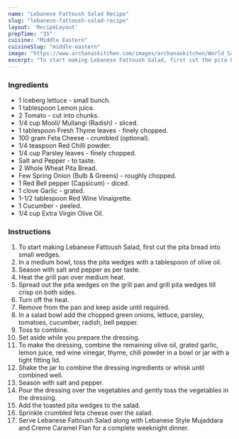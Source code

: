 ---
name: "Lebanese Fattoush Salad Recipe"
slug: "lebanese-fattoush-salad-recipe"
layout: 'RecipeLayout'
prepTime: "35"
cuisine: "Middle Eastern"
cuisineSlug: "middle-eastern"
image: "https://www.archanaskitchen.com/images/archanaskitchen/World_Salads/Lebanese_Fattoush_Salad_Recipe-1.jpg"
excerpt: "To start making Lebanese Fattoush Salad, first cut the pita bread into small wedges"
---

### Ingredients

- 1 Iceberg lettuce - small bunch.
- 1 tablespoon Lemon juice.
- 2 Tomato - cut into chunks.
- 1/4 cup Mooli/ Mullangi (Radish) - sliced.
- 1 tablespoon Fresh Thyme leaves - finely chopped.
- 100 gram Feta Cheese - crumbled (optional).
- 1/4 teaspoon Red Chilli powder.
- 1/4 cup Parsley leaves - finely chopped.
- Salt and Pepper - to taste.
- 2 Whole Wheat Pita Bread.
- Few Spring Onion (Bulb & Greens) - roughly chopped.
- 1 Red Bell pepper (Capsicum) - diced.
- 1 clove Garlic - grated.
- 1-1/2 tablespoon Red Wine Vinaigrette.
- 1 Cucumber - peeled.
- 1/4 cup Extra Virgin Olive Oil.

### Instructions

1. To start making Lebanese Fattoush Salad, first cut the pita bread into small wedges.
1. In a medium bowl, toss the pita wedges with a tablespoon of olive oil.
1. Season with salt and pepper as per taste.
1. Heat the grill pan over medium heat.
1. Spread out the pita wedges on the grill pan and grill pita wedges till crisp on both sides.
1. Turn off the heat.
1. Remove from the pan and keep aside until required.
1. In a salad bowl add the chopped green onions, lettuce, parsley, tomatoes, cucumber, radish, bell pepper.
1. Toss to combine.
1. Set aside while you prepare the dressing.
1. To make the dressing, combine the remaining olive oil, grated garlic, lemon juice, red wine vinegar, thyme, chili powder in a bowl or jar with a tight fitting lid.
1. Shake the jar to combine the dressing ingredients or whisk until combined well.
1. Season with salt and pepper.
1. Pour the dressing over the vegetables and gently toss the vegetables in the dressing.
1. Add the toasted pita wedges to the salad.
1. Sprinkle crumbled feta cheese over the salad.
1. Serve Lebanese Fattoush Salad along with Lebanese Style Mujaddara and Creme Caramel Flan for a complete weeknight dinner.
